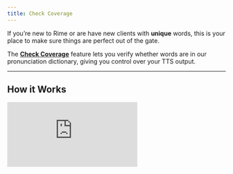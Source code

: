 ```yaml
---
title: Check Coverage
---
```


If you’re new to Rime or are have new clients with **unique** words, this is your place to make sure things are perfect out of the gate. 

The [**Check Coverage**](https://app.rime.ai/coverage/) feature lets you verify whether words are in our pronunciation dictionary, giving you control over your TTS output.

---

## How it Works

<Frame>
  <iframe
    className="w-full aspect-video rounded-xl"
    src="https://www.youtube.com/embed/tXJxUwXtLyc"
    title="Check Coverage - How it Works"
    frameBorder="0"
    allow="accelerometer; autoplay; clipboard-write; encrypted-media; gyroscope; picture-in-picture"
    allowFullScreen
  />
</Frame>

### 1. Upload Your Words
Enter a list of words in the text field.
- Copy and paste content directly


### 2. Check Dictionary Coverage
The system will compare each word against our pronunciation dictionary:
- **Uncovered words** – not yet in the dictionary will appear. 

### 3. Listen to Predicted Pronunciations
For uncovered words, the system generates a predicted pronunciation:
- Often, predictions are accurate and usable immediately.
- You can listen to ensure the pronunciation meets your expectations.

### 4. Request Additions to the Dictionary
If a predicted pronunciation is incorrect:
- Submit a request to add the word to the official dictionary.
- The word appears in the [**Speech QA Dashboard**](https://app.rime.ai/oov/).
- Our linguists will review and add it within one week.

---

## Benefits
- Ensure correct pronunciation of brand names, technical terms, or uncommon words.
- Gain real-time visibility into dictionary coverage via the dashboard.
- Collaborate with our linguists to improve pronunciation quality.

---

## Tips
- Check words regularly when working with new or domain-specific content.
- Review predicted pronunciations carefully before submitting requests.
- Track the status of all requests in the [**Speech QA Dashboard**](https://app.rime.ai/oov/).

